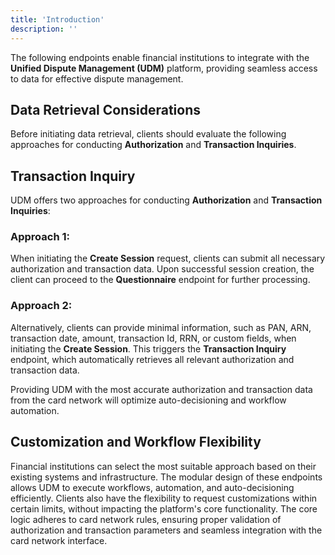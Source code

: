 ```yaml
---
title: 'Introduction'
description: ''
---
```

The following endpoints enable financial institutions to integrate with the **Unified Dispute Management (UDM)** platform, providing seamless access to data for effective dispute management.

## Data Retrieval Considerations

Before initiating data retrieval, clients should evaluate the following approaches for conducting **Authorization** and **Transaction Inquiries**.

## Transaction Inquiry
UDM offers two approaches for conducting **Authorization** and **Transaction Inquiries**:

### Approach 1:
When initiating the **Create Session** request, clients can submit all necessary authorization and transaction data. Upon successful session creation, the client can proceed to the **Questionnaire** endpoint for further processing.

### Approach 2:
Alternatively, clients can provide minimal information, such as PAN, ARN, transaction date, amount, transaction Id, RRN, or custom fields, when initiating the **Create Session**. This triggers the **Transaction Inquiry** endpoint, which automatically retrieves all relevant authorization and transaction data.

<Note> Providing UDM with the most accurate authorization and transaction data from the card network will optimize auto-decisioning and workflow automation.</Note>

## Customization and Workflow Flexibility

Financial institutions can select the most suitable approach based on their existing systems and infrastructure. The modular design of these endpoints allows UDM to execute workflows, automation, and auto-decisioning efficiently. Clients also have the flexibility to request customizations within certain limits, without impacting the platform's core functionality.
The core logic adheres to card network rules, ensuring proper validation of authorization and transaction parameters and seamless integration with the card network interface.
